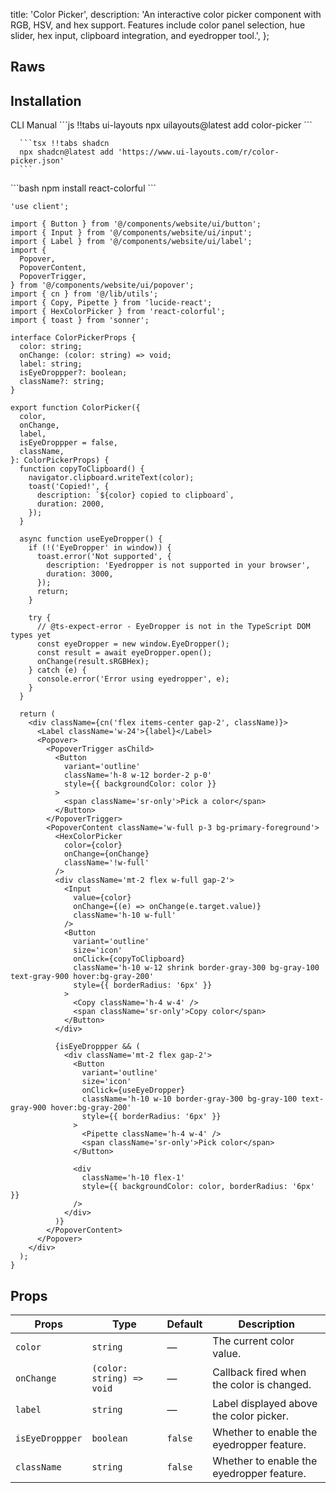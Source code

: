   title: 'Color Picker',
  description:
    'An interactive color picker component with RGB, HSV, and hex support. Features include color panel selection, hue slider, hex input, clipboard integration, and eyedropper tool.',
};

<ComponentCodePreview name='default-color-picker' isFitheight />

## Raws

<ComponentCodePreview name='raws-color-picker' isFitheight />

## Installation

<Tabs defaultValue="cli">

<TabsList className='border-b w-full bg-transparent dark:bg-transparent justify-start dark:bg-zinc-900 h-11'>
  <TabsTrigger value='cli'>CLI</TabsTrigger>
  <TabsTrigger value='manual'>Manual</TabsTrigger>
</TabsList>

  <TabsContent value="cli">
   <CodeWithTabs>
      ```js !!tabs ui-layouts
      npx uilayouts@latest add color-picker
      ```

      ```tsx !!tabs shadcn
      npx shadcn@latest add 'https://www.ui-layouts.com/r/color-picker.json'
      ```

   </CodeWithTabs>
  </TabsContent>
  
  <TabsContent value="manual">
```bash
npm install react-colorful
```

```tsx color-picker.tsx
'use client';

import { Button } from '@/components/website/ui/button';
import { Input } from '@/components/website/ui/input';
import { Label } from '@/components/website/ui/label';
import {
  Popover,
  PopoverContent,
  PopoverTrigger,
} from '@/components/website/ui/popover';
import { cn } from '@/lib/utils';
import { Copy, Pipette } from 'lucide-react';
import { HexColorPicker } from 'react-colorful';
import { toast } from 'sonner';

interface ColorPickerProps {
  color: string;
  onChange: (color: string) => void;
  label: string;
  isEyeDroppper?: boolean;
  className?: string;
}

export function ColorPicker({
  color,
  onChange,
  label,
  isEyeDroppper = false,
  className,
}: ColorPickerProps) {
  function copyToClipboard() {
    navigator.clipboard.writeText(color);
    toast('Copied!', {
      description: `${color} copied to clipboard`,
      duration: 2000,
    });
  }

  async function useEyeDropper() {
    if (!('EyeDropper' in window)) {
      toast.error('Not supported', {
        description: 'Eyedropper is not supported in your browser',
        duration: 3000,
      });
      return;
    }

    try {
      // @ts-expect-error - EyeDropper is not in the TypeScript DOM types yet
      const eyeDropper = new window.EyeDropper();
      const result = await eyeDropper.open();
      onChange(result.sRGBHex);
    } catch (e) {
      console.error('Error using eyedropper', e);
    }
  }

  return (
    <div className={cn('flex items-center gap-2', className)}>
      <Label className='w-24'>{label}</Label>
      <Popover>
        <PopoverTrigger asChild>
          <Button
            variant='outline'
            className='h-8 w-12 border-2 p-0'
            style={{ backgroundColor: color }}
          >
            <span className='sr-only'>Pick a color</span>
          </Button>
        </PopoverTrigger>
        <PopoverContent className='w-full p-3 bg-primary-foreground'>
          <HexColorPicker
            color={color}
            onChange={onChange}
            className='!w-full'
          />
          <div className='mt-2 flex w-full gap-2'>
            <Input
              value={color}
              onChange={(e) => onChange(e.target.value)}
              className='h-10 w-full'
            />
            <Button
              variant='outline'
              size='icon'
              onClick={copyToClipboard}
              className='h-10 w-12 shrink border-gray-300 bg-gray-100 text-gray-900 hover:bg-gray-200'
              style={{ borderRadius: '6px' }}
            >
              <Copy className='h-4 w-4' />
              <span className='sr-only'>Copy color</span>
            </Button>
          </div>

          {isEyeDroppper && (
            <div className='mt-2 flex gap-2'>
              <Button
                variant='outline'
                size='icon'
                onClick={useEyeDropper}
                className='h-10 w-10 border-gray-300 bg-gray-100 text-gray-900 hover:bg-gray-200'
                style={{ borderRadius: '6px' }}
              >
                <Pipette className='h-4 w-4' />
                <span className='sr-only'>Pick color</span>
              </Button>

              <div
                className='h-10 flex-1'
                style={{ backgroundColor: color, borderRadius: '6px' }}
              />
            </div>
          )}
        </PopoverContent>
      </Popover>
    </div>
  );
}
```

</TabsContent>
</Tabs>

## Props

| Props           | Type                      | Default | Description                               |
| --------------- | ------------------------- | ------- | ----------------------------------------- |
| `color`         | `string`                  | —       | The current color value.                  |
| `onChange`      | `(color: string) => void` | —       | Callback fired when the color is changed. |
| `label`         | `string`                  | —       | Label displayed above the color picker.   |
| `isEyeDroppper` | `boolean`                 | `false` | Whether to enable the eyedropper feature. |
| `className`     | `string`                  | `false` | Whether to enable the eyedropper feature. |

